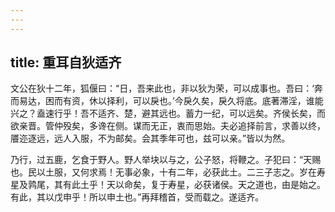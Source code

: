 ```yaml
---
---
---
```

title: 重耳自狄适齐
---


文公在狄十二年，狐偃曰：“日，吾来此也，非以狄为荣，可以成事也。吾曰：‘奔而易达，困而有资，休以择利，可以戾也。’今戾久矣，戾久将底。底著滞淫，谁能兴之？盍速行乎！吾不适齐、楚，避其远也。蓄力一纪，可以远矣。齐侯长矣，而欲亲晋。管仲殁矣，多谗在侧。谋而无正，衷而思始。夫必追择前言，求善以终，餍迩逐远，远人入服，不为邮矣。会其季年可也，兹可以亲。”皆以为然。

乃行，过五鹿，乞食于野人。野人举块以与之，公子怒，将鞭之。子犯曰：“天赐也。民以土服，又何求焉！无事必象，十有二年，必获此土。二三子志之。岁在寿星及鹑尾，其有此土乎！天以命矣，复于寿星，必获诸侯。天之道也，由是始之。有此，其以戊申乎！所以申土也。”再拜稽首，受而载之。遂适齐。

